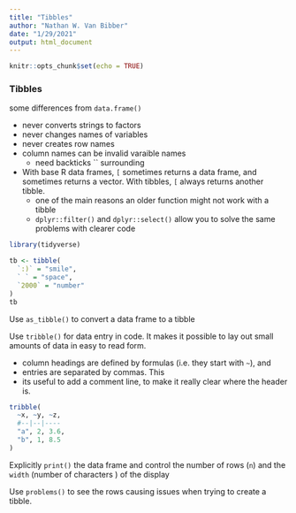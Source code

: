 ```yaml
---
title: "Tibbles"
author: "Nathan W. Van Bibber"
date: "1/29/2021"
output: html_document
---
```


```r
knitr::opts_chunk$set(echo = TRUE)
```

### Tibbles

some differences from `data.frame()`

* never converts strings to factors
* never changes names of variables
* never creates row names
* column names can be invalid varaible names
    - need backticks `` surrounding 
* With base R data frames, `[` sometimes returns a data frame, and sometimes returns a vector. With tibbles, `[` always returns another tibble.
    - one of the main reasons an older function might not work with a tibble
    - `dplyr::filter()` and `dplyr::select()` allow you to solve the same problems with clearer code

```r
library(tidyverse)

tb <- tibble(
  `:)` = "smile", 
  ` ` = "space",
  `2000` = "number"
)
tb
```


Use `as_tibble()` to convert a data frame to a tibble

Use `tribble()` for data entry in code. It makes it possible to lay out small amounts of data in easy to read form.

* column headings are defined by formulas (i.e. they start with `~`), and 
* entries are separated by commas. This 
* its useful to add a comment line, to make it really clear where the header is.

```r
tribble(
  ~x, ~y, ~z,
  #--|--|----
  "a", 2, 3.6,
  "b", 1, 8.5
)
```


Explicitly `print()` the data frame and control the number of rows (`n`) and the `width` (number of characters ) of the display

Use `problems()` to see the rows causing issues when trying to create a tibble.